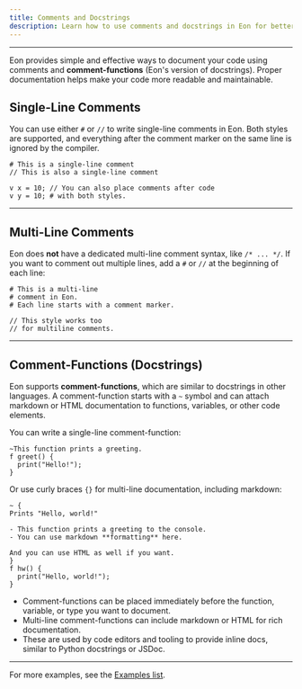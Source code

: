 ```yaml
---
title: Comments and Docstrings
description: Learn how to use comments and docstrings in Eon for better code documentation and readability.
---
```


---

Eon provides simple and effective ways to document your code using comments and **comment-functions** (Eon's version of docstrings). Proper documentation helps make your code more readable and maintainable.

## Single-Line Comments

You can use either `#` or `//` to write single-line comments in Eon. Both styles are supported, and everything after the comment marker on the same line is ignored by the compiler.

```eon
# This is a single-line comment
// This is also a single-line comment

v x = 10; // You can also place comments after code
v y = 10; # with both styles.
```

---

## Multi-Line Comments

Eon does **not** have a dedicated multi-line comment syntax, like `/* ... */`.
If you want to comment out multiple lines, add a `#` or `//` at the beginning of each line:

```eon
# This is a multi-line
# comment in Eon.
# Each line starts with a comment marker.

// This style works too
// for multiline comments.
```

---

## Comment-Functions (Docstrings)

Eon supports **comment-functions**, which are similar to docstrings in other languages.
A comment-function starts with a `~` symbol and can attach markdown or HTML documentation to functions, variables, or other code elements.

You can write a single-line comment-function:

```eon
~This function prints a greeting.
f greet() {
  print("Hello!");
}
```

Or use curly braces `{}` for multi-line documentation, including markdown:

```eon
~ {
Prints "Hello, world!"

- This function prints a greeting to the console.
- You can use markdown **formatting** here.

And you can use HTML as well if you want.
}
f hw() {
  print("Hello, world!");
}
```

- Comment-functions can be placed immediately before the function, variable, or type you want to document.
- Multi-line comment-functions can include markdown or HTML for rich documentation.
- These are used by code editors and tooling to provide inline docs, similar to Python docstrings or JSDoc.

---

For more examples, see the [Examples list](/library/examples).
